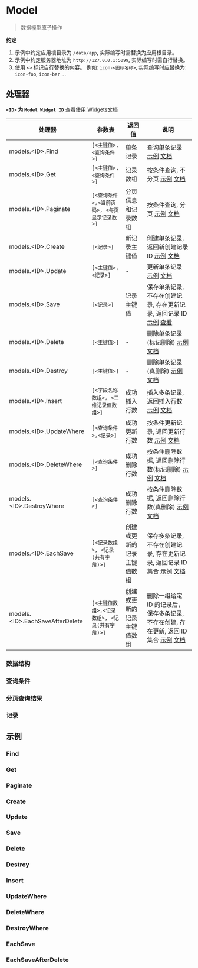 # Model

<blockquote>
  <p>数据模型原子操作</p>
</blockquote>

**约定**

1. 示例中约定应用根目录为 `/data/app`, 实际编写时需替换为应用根目录。
2. 示例中约定服务器地址为 `http://127.0.0.1:5099`, 实际编写时需自行替换。
3. 使用 `<>` 标识自行替换的内容。 例如: `icon-<图标名称>`, 实际编写时应替换为: `icon-foo`, `icon-bar` ...

## 处理器

**`<ID>` 为 `Model Widget ID`** 查看[使用 Widgets](../基础/使用Widgets)文档

| 处理器                           | 参数表                                        | 返回值                     | 说明                                                                                                                                        |
| -------------------------------- | --------------------------------------------- | -------------------------- | ------------------------------------------------------------------------------------------------------------------------------------------- |
| models.<ID\>.Find                | `[<主键值>,<查询条件>]`                       | 单条记录                   | 查询单条记录 [示例](#find) [文档](./Model/Find)                                                                                             |
| models.<ID\>.Get                 | `[<主键值>,<查询条件>]`                       | 记录数组                   | 按条件查询, 不分页 [示例](#get) [文档](./Model/Get)                                                                                         |
| models.<ID\>.Paginate            | `[<查询条件>,<当前页码>, <每页显示记录数>]`   | 分页信息和记录数组         | 按条件查询, 分页 [示例](#paginate) [文档](./Model/Paginate)                                                                                 |
| models.<ID\>.Create              | `[<记录>]`                                    | 新记录主键值               | 创建单条记录, 返回新创建记录 ID [示例](#create) [文档](./Model/Create)                                                                      |
| models.<ID\>.Update              | `[<主键值>,<记录>]`                           | -                          | 更新单条记录 [示例](#update) [文档](./Model/Update)                                                                                         |
| models.<ID\>.Save                | `[<记录>]`                                    | 记录主键值                 | 保存单条记录, 不存在创建记录, 存在更新记录, 返回记录 ID [示例](#save) [查看](./Model/Save)                                                  |
| models.<ID\>.Delete              | `[<主键值>]`                                  | -                          | 删除单条记录(标记删除) [示例](#delete) [文档](./Model/Delete)                                                                               |
| models.<ID\>.Destroy             | `[<主键值>]`                                  | -                          | 删除单条记录(真删除) [示例](#destroy) [文档](./Model/Destroy)                                                                               |
| models.<ID\>.Insert              | `[<字段名称数组>, <二维记录值数组>]`          | 成功插入行数               | 插入多条记录, 返回插入行数 [示例](#insert) [文档](./Model/Insert)                                                                           |
| models.<ID\>.UpdateWhere         | `[<查询条件>,<记录>]`                         | 成功更新行数               | 按条件更新记录, 返回更新行数 [示例](#updatewhere) [文档](./Model/UpdateWhere)                                                               |
| models.<ID\>.DeleteWhere         | `[<查询条件>]`                                | 成功删除行数               | 按条件删除数据, 返回删除行数(标记删除) [示例](#deletewhere) [文档](./Model/DeleteWhere)                                                     |
| models.<ID\>.DestroyWhere        | `[<查询条件>]`                                | 成功删除行数               | 按条件删除数据, 返回删除行数(真删除) [示例](#destroywhere) [文档](./Model/DestroyWhere)                                                     |
| models.<ID\>.EachSave            | `[<记录数组>, <记录(共有字段)>]`              | 创建或更新的记录主键值数组 | 保存多条记录, 不存在创建记录, 存在更新记录, 返回记录 ID 集合 [示例](#eachsave) [文档](./Model/EachSave)                                     |
| models.<ID\>.EachSaveAfterDelete | `[<主键值数组>,<记录数组>, <记录(共有字段)>]` | 创建或更新的记录主键值数组 | 删除一组给定 ID 的记录后，保存多条记录, 不存在创建, 存在更新, 返回 ID 集合 [示例](#eachsaveafterdelete) [文档](./model/EachSaveAfterDelete) |

### 数据结构

### 查询条件

### 分页查询结果

### 记录

## 示例

### Find

### Get

### Paginate

### Create

### Update

### Save

### Delete

### Destroy

### Insert

### UpdateWhere

### DeleteWhere

### DestroyWhere

### EachSave

### EachSaveAfterDelete
